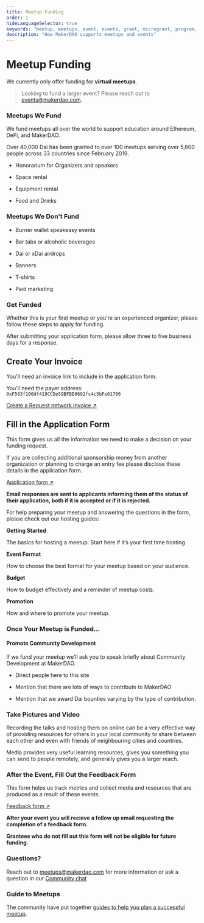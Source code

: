```yaml
---
title: Meetup Funding
order: 1
hideLanguageSelector: true
keywords: "meetup, meetups, event, events, grant, microgrant, program, help, local"
description: "How MakerDAO supports meetups and events"
---
```


# Meetup Funding

<StatusBanner>

We currently only offer funding for **virtual meetups**.

</StatusBanner>


> Looking to fund a larger event? Please reach out to events@makerdao.com.


### Meetups We Fund

We fund meetups all over the world to support education around Ethereum, DeFi, and MakerDAO. 

Over 40,000 Dai has been granted to over 100 meetups serving over 5,600 people across 33 countries since February 2019.

<List>

- Honorarium for Organizers and speakers 

- Space rental 

- Equipment rental 

- Food and Drinks

</List>

### Meetups We Don't Fund

<List>

- Burner wallet speakeasy events 

- Bar tabs or alcoholic beverages 

- Dai or xDai airdrops 

- Banners 

- T-shirts

- Paid marketing

</List>

### Get Funded

Whether this is your first meetup or you're an experienced organizer, please follow these steps to apply for funding. 

After submitting your application form, please allow three to five business days for a response.

<Process>

<Box>

## Create Your Invoice

You’ll need an invoice link to include in the application form.

You’ll need the payer address: `0xF563f100df419CCDe59BFBE0692fc4c5bFe01706`

[Create a Request network invoice ↗](https://app.request.network/#/)

</Box>

<Box>

## Fill in the Application Form

This form gives us all the information we need to make a decision on your funding request.

If you are collecting additional sponsorship money from another organization or planning to charge an entry fee please disclose these details in the application form.

[Application form ↗](https://airtable.com/shr4HOtcZ8o3VZmek)

**Email responses are sent to applicants informing them of the status of their application, both if it is accepted or if it is rejected.**

<Callout>

For help preparing your meetup and answering the questions in the form, please check out our hosting guides:

<List>

<Link to="/work_with_us/meetups/getting-started-guide">

**Getting Started**

The basics for hosting a meetup. Start here if it’s your first time hosting

</Link>

<Link to="/work_with_us/meetups/event-formats-guide">

**Event Format**

How to choose the best format for your meetup based on your audience.

</Link>

<Link to="/work_with_us/meetups/budget-guide">

**Budget**

How to budget effectively and a reminder of meetup costs.

</Link>

<Link to="/work_with_us/meetups/promotion-guide">

**Promotion**

How and where to promote your meetup.

</Link>

</List>

</Callout>

</Box>

<Box>

### Once Your Meetup is Funded...

#### Promote Community Development

If we fund your meetup we’ll ask you to speak briefly about Community Development at MakerDAO.

<List>

- Direct people here to this site 

- Mention that there are lots of ways to contribute to MakerDAO 

- Mention that we award Dai bounties varying by the type of contribution.

</List>

### Take Pictures and Video

Recording the talks and hosting them on online can be a very effective way of providing resources for others in your local community to share between each other and even with friends of neighbouring cities and countries. 

Media provides very useful learning resources, gives you something you can send to people remotely, and generally gives you a larger reach.

</Box>

<Box>

### After the Event, Fill Out the Feedback Form

<CTA>

This form helps us track metrics and collect media and resources that are produced as a result of these events.

[Feedback form ↗](https://airtable.com/shr6Icuj6tOy0k55l)

</CTA>

**After your event you will recieve a follow up email requesting the completion of a feedback form.**

<Callout>

**Grantees who do not fill out this form will not be eligible for future funding.**

</Callout>

</Box>

</Process>

### Questions?

<Callout>

Reach out to meetups@makerdao.com for more information or ask a question in our [Community chat](https://chat.makerdao.com/channel/community-development)

</Callout>

### Guide to Meetups

The community have put together [guides to help you plan a successful meetup](/work-with-us/meetups/).
